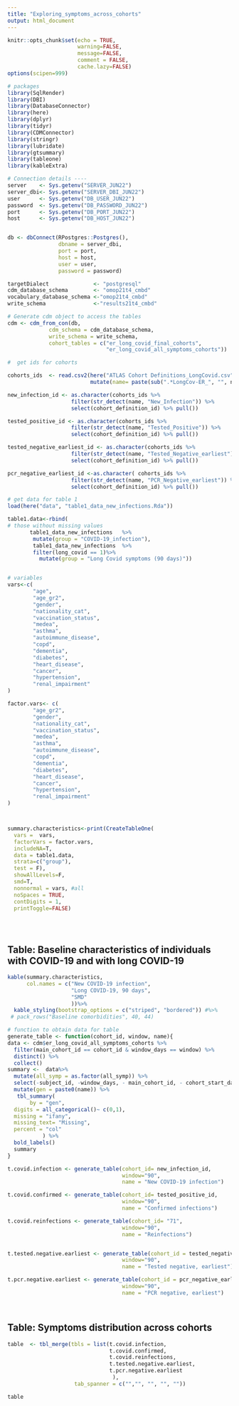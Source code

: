 ```yaml
---
title: "Exploring_symptoms_across_cohorts"
output: html_document
---
```


```r

knitr::opts_chunk$set(echo = TRUE,
                      warning=FALSE, 
                      message=FALSE, 
                      comment = FALSE,
                      cache.lazy=FALSE)
options(scipen=999)

```


```r
# packages
library(SqlRender)
library(DBI)
library(DatabaseConnector)
library(here)
library(dplyr)
library(tidyr)
library(CDMConnector)
library(stringr)
library(lubridate)
library(gtsummary)
library(tableone)
library(kableExtra)

# Connection details ----
server    <- Sys.getenv("SERVER_JUN22")
server_dbi<- Sys.getenv("SERVER_DBI_JUN22")
user      <- Sys.getenv("DB_USER_JUN22")
password  <- Sys.getenv("DB_PASSWORD_JUN22")
port      <- Sys.getenv("DB_PORT_JUN22") 
host      <- Sys.getenv("DB_HOST_JUN22") 


db <- dbConnect(RPostgres::Postgres(), 
                dbname = server_dbi,
                port = port,
                host = host, 
                user = user, 
                password = password)

targetDialect              <- "postgresql"
cdm_database_schema        <- "omop21t4_cmbd" 
vocabulary_database_schema <-"omop21t4_cmbd" 
write_schema               <-"results21t4_cmbd"

# Generate cdm object to access the tables
cdm <- cdm_from_con(db, 
             cdm_schema = cdm_database_schema,
             write_schema = write_schema,
             cohort_tables = c("er_long_covid_final_cohorts",
                               "er_long_covid_all_symptoms_cohorts"))

#  get ids for cohorts

cohorts_ids  <- read.csv2(here("ATLAS Cohort Definitions_LongCovid.csv")) %>%
                          mutate(name= paste(sub(".*LongCov-ER_", "", name)))

new_infection_id <- as.character(cohorts_ids %>%
                    filter(str_detect(name, "New_Infection")) %>% 
                    select(cohort_definition_id) %>% pull())

tested_positive_id <- as.character(cohorts_ids %>%
                    filter(str_detect(name, "Tested_Positive")) %>% 
                    select(cohort_definition_id) %>% pull())

tested_negative_earliest_id <- as.character(cohorts_ids %>%
                    filter(str_detect(name, "Tested_Negative_earliest")) %>% 
                    select(cohort_definition_id) %>% pull())

pcr_negative_earliest_id <-as.character( cohorts_ids %>%
                    filter(str_detect(name, "PCR_Negative_earliest")) %>% 
                    select(cohort_definition_id) %>% pull())

# get data for table 1
load(here("data", "table1_data_new_infections.Rda"))


```


```r
table1.data<-rbind(  
# those without missing values
       table1_data_new_infections   %>%
        mutate(group = "COVID-19_infection"),
        table1_data_new_infections  %>%
        filter(long_covid == 1)%>%
          mutate(group = "Long Covid symptoms (90 days)"))


# variables
vars<-c(
        "age",
        "age_gr2",
        "gender",
        "nationality_cat",
        "vaccination_status",
        "medea",
        "asthma",
        "autoimmune_disease",
        "copd",
        "dementia",
        "diabetes",
        "heart_disease",
        "cancer",
        "hypertension",
        "renal_impairment"
)

factor.vars<- c(
        "age_gr2",
        "gender",
        "nationality_cat",
        "vaccination_status",
        "medea",
        "asthma",
        "autoimmune_disease",
        "copd",
        "dementia",
        "diabetes",
        "heart_disease",
        "cancer",
        "hypertension",
        "renal_impairment"
)



summary.characteristics<-print(CreateTableOne(
  vars =  vars,
  factorVars = factor.vars,
  includeNA=T,
  data = table1.data,
  strata=c("group"),
  test = F), 
  showAllLevels=F,
  smd=T,
  nonnormal = vars, #all 
  noSpaces = TRUE,
  contDigits = 1,
  printToggle=FALSE)


 
```



## Table: Baseline characteristics of individuals with COVID-19 and with long COVID-19 
```r

kable(summary.characteristics, 
      col.names = c("New COVID-19 infection",  
                    "Long COVID-19, 90 days",
                    "SMD"
                    ))%>%
  kable_styling(bootstrap_options = c("striped", "bordered")) #%>%
 # pack_rows("Baseline comorbidities", 40, 44)


```



```r
# function to obtain data for table
generate_table <- function(cohort_id, window, name){
data <- cdm$er_long_covid_all_symptoms_cohorts %>%
  filter(main_cohort_id == cohort_id & window_days == window) %>%
  distinct() %>%
  collect()
summary <-  data%>% 
  mutate(all_symp = as.factor(all_symp)) %>%
  select(-subject_id, -window_days, - main_cohort_id, - cohort_start_date ) %>%
  mutate(gen = paste0(name)) %>%
   tbl_summary(
       by = "gen",
  digits = all_categorical()~ c(0,1),
  missing = "ifany",
  missing_text= "Missing",
  percent = "col"
           ) %>% 
  bold_labels()
  summary
}
```



```r
t.covid.infection <- generate_table(cohort_id= new_infection_id,
                                    window="90",
                                    name = "New COVID-19 infection")

t.covid.confirmed <- generate_table(cohort_id= tested_positive_id,
                                    window="90",
                                    name = "Confirmed infections")

t.covid.reinfections <- generate_table(cohort_id= "71",
                                    window="90",
                                    name = "Reinfections")


t.tested.negative.earliest <- generate_table(cohort_id = tested_negative_earliest_id,
                                    window="90",
                                    name = "Tested negative, earliest")

t.pcr.negative.earliest <- generate_table(cohort_id = pcr_negative_earliest_id,
                                    window="90",
                                    name = "PCR negative, earliest")




```

## Table: Symptoms distribution across cohorts

```r
table  <- tbl_merge(tbls = list(t.covid.infection,   
                                t.covid.confirmed,
                                t.covid.reinfections,
                                t.tested.negative.earliest,
                                t.pcr.negative.earliest
                                 ), 
                     tab_spanner = c("","", "", "", ""))

table

```

